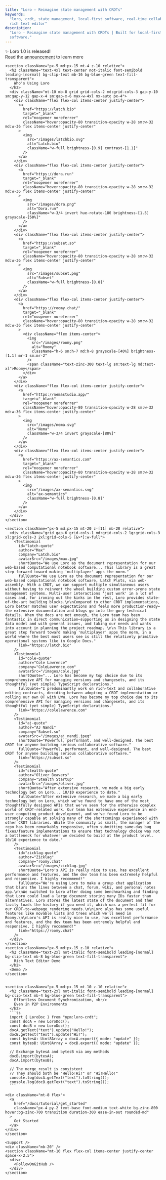 ```yaml
---
title: "Loro – Reimagine state management with CRDTs"
keywords:
  "loro, crdt, state management, local-first software, real-time collaboration,
  rich text editor"
description:
  "Loro - Reimagine state management with CRDTs | Built for local-first
  software."
---
```



<div className="relative landing-page-root dark bg-zinc-900">
  <div style={{ maxWidth: 1600, margin: "0 auto" }}>
    <Hero />
    <div className="text-center text-white/95 text-base font-medium leading-normal mt-10">
      ✨ Loro 1.0 is released! <br/>
      Read the <a href="/blog/v1.0"><u>announcement</u></a> to learn more
    </div>
    <Separator
      className="mt-4 md:mt-10 mx-5 md:mx-15 border-t border-separator"
      orientation="horizontal"
    />
    <Features />

    <section className="px-5 md:px-15 mt-4 z-10 relative">
      <h2 className="text-4xl text-center not-italic font-semibold leading-[normal] bg-clip-text mb-16 bg-blue-green text-fill-transparent">
        Who's Using Loro
      </h2>
      <div className="mt-10 mb-8 grid grid-cols-2 md:grid-cols-3 gap-y-10 sm:gap-y-12 gap-x-4 sm:gap-x-6 max-w-4xl mx-auto px-4">
        <div className="flex flex-col items-center justify-center">
          <a
            href="https://latch.bio"
            target="_blank"
            rel="noopener noreferrer"
            className="hover:opacity-80 transition-opacity w-28 sm:w-32 md:w-36 flex items-center justify-center"
          >
            <img
              src="/images/latchbio.svg"
              alt="Latch.bio"
              className="w-full brightness-[0.9] contrast-[1.1]"
            />
          </a>
        </div>
        <div className="flex flex-col items-center justify-center">
          <a
            href="https://dora.run"
            target="_blank"
            rel="noopener noreferrer"
            className="hover:opacity-80 transition-opacity w-28 sm:w-32 md:w-36 flex items-center justify-center"
          >
            <img
              src="/images/dora.png"
              alt="Dora.run"
              className="w-3/4 invert hue-rotate-180 brightness-[1.5] grayscale-[50%]"
            />
          </a>
        </div>
        <div className="flex flex-col items-center justify-center">
          <a
            href="https://subset.so"
            target="_blank"
            rel="noopener noreferrer"
            className="hover:opacity-80 transition-opacity w-28 sm:w-32 md:w-36 flex items-center justify-center"
          >
            <img
              src="/images/subset.png"
              alt="Subset"
              className="w-full brightness-[0.8]"
            />
          </a>
        </div>
        <div className="flex flex-col items-center justify-center">
          <a
            href="https://roomy.chat/"
            target="_blank"
            rel="noopener noreferrer"
            className="hover:opacity-80 transition-opacity w-28 sm:w-32 md:w-36 flex items-center justify-center"
          >
            <div className="flex items-center">
              <img
                src="/images/roomy.png"
                alt="Roomy"
                className="h-6 sm:h-7 md:h-8 grayscale-[40%] brightness-[1.1] mr-1 sm:mr-2"
              />
              <span className="text-zinc-300 text-lg sm:text-lg md:text-xl">Roomy</span>
            </div>
          </a>
        </div>
        <div className="flex flex-col items-center justify-center">
          <a
            href="https://nemastudio.app/"
            target="_blank"
            rel="noopener noreferrer"
            className="hover:opacity-80 transition-opacity w-28 sm:w-32 md:w-36 flex items-center justify-center"
          >
            <img
              src="/images/nema.svg"
              alt="Nema"
              className="w-3/4 invert grayscale-[80%]"
            />
          </a>
        </div>
        <div className="flex flex-col items-center justify-center">
          <a
            href="https://ax-semantics.com"
            target="_blank"
            rel="noopener noreferrer"
            className="hover:opacity-80 transition-opacity w-28 sm:w-32 md:w-36 flex items-center justify-center"
          >
            <img
              src="/images/ax-semantics.svg"
              alt="ax-semantics"
              className="w-full brightness-[0.8]"
            />
          </a>
        </div>
      </div>
    </section>

    <section className="px-5 md:px-15 mt-20 z-[11] mb-20 relative">
      <div className="grid gap-6 grid-cols-1 md:grid-cols-2 lg:grid-cols-3 xl:grid-cols-3 2xl:grid-cols-5 [&>*]:w-full">
        <Testimonial 
          id="latch-quote"
          author="Max"
          company="Latch.bio"
          avatarSrc="/images/max.jpg"
          shortQuote="We use Loro as the document representation for our web-based computational notebook software... This library is a great step forward toward making 'multiplayer' apps the norm."
          fullQuote="We use Loro as the document representation for our web-based computational notebook software, Latch Plots, via web-assembly. With a CRDT, we can support multiple simultaneous users without having to reinvent the wheel building custom error-prone state management systems. Multi-user interactions 'just work' in a lot of cases and, for ironing out the kinks in the rest, Loro provides state-of-the-art building blocks.\n\nCompared to other CRDT implementations, Loro better matches user expectations and feels more production-ready—the extensive documentation and blogs go into the gory technical details. When the docs are not enough, the Loro team has been fantastic in direct communication—supporting us in designing the state data model and with general issues, and taking our needs and wants into account in planning the project roadmap. \n\n This library is a great step forward toward making 'multiplayer' apps the norm, in a world where the best most users see is still the relatively primitive operational systems like in Google Docs."
          link="https://latch.bio"
        />
        <Testimonial 
          id="cole-quote"
          author="Cole Lawrence"
          company="ColeLawrence.com"
          avatarSrc="/images/cole.jpg"
          shortQuote="... Loro has become my top choice due to its comprehensive API for managing versions and changesets, and its thoughtful (yet simple) TypeScript declarations."
          fullQuote="I predominantly work on rich-text and collaborative editing contracts, deciding between adopting a CRDT implementation or rolling our own OT with LWW. Loro has become my top choice due to its comprehensive API for managing versions and changesets, and its thoughtful (yet simple) TypeScript declarations."
          link="https://colelawrence.com"
        />
        <Testimonial
          id="aj-quote"
          author="AJ Nandi"
          company="Subset.so"
          avatarSrc="/images/aj_nandi.jpeg"
          shortQuote="Powerful, performant, and well-designed. The best CRDT for anyone building serious collaborative software."
          fullQuote="Powerful, performant, and well-designed. The best CRDT for anyone building serious collaborative software."
          link="https://subset.so"
        />
        <Testimonial 
          id="stealth-quote"
          author="Oliver Beavers"
          company="Stealth Startup"
          avatarSrc="/images/oliver.jpg"
          shortQuote="After extensive research, we made a big early technology bet on Loro... 10/10 experience to date."
          fullQuote="After extensive research, we made a big early technology bet on Loro, which we've found to have one of the most thoughtfully designed APIs that we've seen for the otherwise complex world of CRDT-related work. Our team has extensive experience in end-user computing product development, and we've found Loro to be strongly capable at solving many of the shortcomings experienced with other CRDT libraries. While the community is small, the manager of the repo has been remarkably responsive, often submitting same-day bug fixes/feature implementations to ensure that technology choice was not a bottleneck for whatever we decided to build at the product level. 10/10 experience to date."
        />
        <Testimonial 
          id="zicklag-quote"
          author="Zicklag"
          company="roomy.chat"
          avatarSrc="/images/zicklag.jpg"
          shortQuote="Loro's API is really nice to use, has excellent performance and features, and the dev team has been extremely helpful and responsive. I highly recommend!"
          fullQuote="We're using Loro to make a group chat application that blurs the lines between a chat, forum, wiki, and personal notes app.\n\nWe switched to Loro after doing some benchmarking and finding that Loro could load a large document storing many IDs faster than alternatives. Loro stores the latest state of the document and then lazily loads the history if you need it, which was a perfect fit for our CRDT-to-webpage rendering needs.\n\nLoro also has some useful features like movable lists and trees which we'll need in Roomy.\n\nLoro's API is really nice to use, has excellent performance and features, and the dev team has been extremely helpful and responsive. I highly recommend!"
          link="https://roomy.chat"
        />
      </div>
    </section>
    <section className="px-5 md:px-15 z-10 relative">
      <h2 className="text-2xl not-italic font-semibold leading-[normal] bg-clip-text mb-8 bg-blue-green text-fill-transparent">
        Rich Text Editor Demo
      </h2>
      <Demo />
    </section>


    <section className="px-5 md:px-15 mt-10 z-10 relative">
      <h2 className="text-2xl not-italic font-semibold leading-[normal] bg-clip-text mb-4 bg-blue-green text-fill-transparent">
        Effortless Document Synchronization, <br/>
        Even in P2P Environments
      </h2>
      ```ts
      import { LoroDoc } from "npm:loro-crdt";
      const docA = new LoroDoc();
      const docB = new LoroDoc();
      docA.getText("text").update("Hello!");
      docB.getText("text").update("Hi!");
      const bytesA: Uint8Array = docA.export({ mode: "update" });
      const bytesB: Uint8Array = docB.export({ mode: "update" });

      // Exchange bytesA and bytesB via any methods
      docB.import(bytesA);
      docA.import(bytesB);

      // The merge result is consistent
      // They should both be "Hello!Hi!" or "Hi!Hello!"
      console.log(docA.getText("text").toString()); 
      console.log(docB.getText("text").toString()); 
      ```

    <div className="mt-8 flex">
      <a
        href="/docs/tutorial/get_started"
        className="px-4 py-2 text-base font-medium text-white bg-zinc-800 hover:bg-zinc-700 transition duration-300 ease-in-out rounded-md"
      >
        Get Started
      </a>
    </div>
    </section>

    <Support />
    <div className="mb-20" />
    <section className="mt-10 flex flex-col items-center justify-center space-x-2.5">
      <div>
        <FollowOnGitHub />
      </div>
    </section>

  </div>
  <Separator
    className="mt-25 mx-5 md:mx-15 border-t border-separator"
    orientation="horizontal"
  />
  <Footer />
</div>
